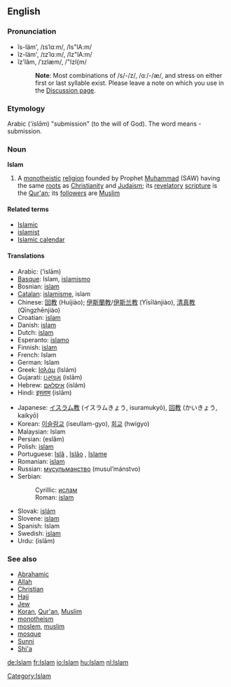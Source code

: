 ==English==

===Pronunciation===
*ĭs-läm', /ɪsˈlɑːm/, /Is"lA:m/
*ĭz-läm', /ɪzˈlɑːm/, /Iz"lA:m/
*ĭz'lăm, /ˈɪzlæm/, /"Izl{m/
*:'''Note''': Most combinations of /s/-/z/, /ɑː/-/æ/, and stress on either first or last syllable exist. Please leave a note on which you use in the [[Talk:Islam|Discussion page]].

===Etymology===
Arabic {{ARchar|[[اسلام|إسْلام]]}} (''‘islām'') "submission" (to the will of God). The word means - submission.

===Noun===
'''Islam'''
{{wikipedia}}
# A [[monotheistic]] [[religion]] founded by Prophet [[Muhammad]] (SAW) having the same [[root]]s as [[Christianity]] and [[Judaism]]; its [[revelatory]] [[scripture]] is the [[Qur'an]]; its [[follower]]s are [[Muslim]]

====Related terms====
*[[Islamic]]
*[[islamist]]
*[[Islamic calendar]]

====Translations====
{{top}}
*Arabic: {{ARchar|[[اسلام]]}} (‘islām)
*[[Basque]]: Islam, [[islamismo]]
*Bosnian: [[islam#Bosnian|islam]] {{m}}
*[[Catalan]]: [[islamisme]], islam
*Chinese: [[回教]] (Huíjiào); [[伊斯蘭教]]/[[伊斯兰教]] (Yīsīlánjiào), [[清真教]] (Qīngzhēnjiào)
*Croatian: [[islam#Croatian|islam]] {{m}}
*Danish: [[islam]]
*Dutch: [[islam]] {{m}}
*Esperanto: [[islamo]]
*Finnish: [[islam]]
*French: Islam {{m}}
*German: Islam {{m}}
*Greek: [[Ισλάμ]] (Islám) {{n}}
*Gujarati: [[ઇસ્લામ]] (islām)
*Hebrew: [[איסלאם]] (islám)
*Hindi: [[इस्लाम]] (islām)
{{mid}}
*Japanese: [[イスラム教]] (イスラムきょう, isuramukyō), [[回教]] (かいきょう, kaikyō)
*Korean: [[이슬람교]] (iseullam-gyo), [[회교]] (hwigyo)
*Malaysian: Islam
*Persian: {{FAchar|[[اسلام]]}} (eslâm)
*Polish: [[islam]]
*Portuguese: [[Islã]] {{m}}, [[Islão]] {{m}}, [[Islame]] {{m}}
*Romanian: [[islam]]
*Russian: [[мусульманство]] (musul’mánstvo) {{n}}
*Serbian:
*:Cyrillic: [[ислам#Serbian|ислам]] {{m}}
*:Roman: [[islam#Serbian|islam]] {{m}}
*Slovak: [[islám]] {{m}}
*Slovene: [[islam]] {{m}}
*Spanish: Islam {{m}}
*Swedish: [[islam]]
*Urdu: {{URchar|[[اسلام]]}} (islām)
{{bottom}}

===See also===
*[[Abrahamic]]
*[[Allah]]
*[[Christian]]
*[[Hajj]]
*[[Jew]]
*[[Koran]], [[Qur'an]], [[Muslim]]
*[[monotheism]]
*[[moslem]], [[muslim]]
*[[mosque]]
*[[Sunni]]
*[[Shi'a]]

[[Category:Islam]]

[[de:Islam]]
[[fr:Islam]]
[[io:Islam]]
[[hu:Islam]]
[[nl:Islam]]